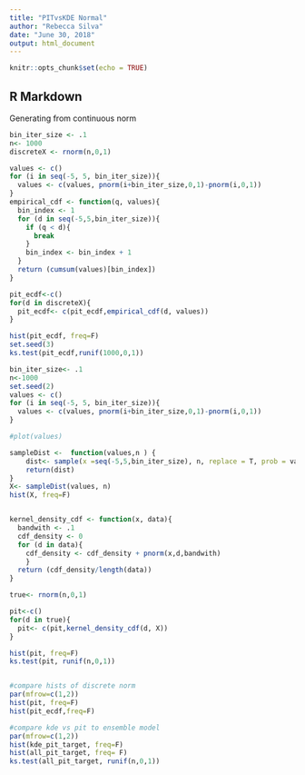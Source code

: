 ```yaml
---
title: "PITvsKDE Normal"
author: "Rebecca Silva"
date: "June 30, 2018"
output: html_document
---
```


```r
knitr::opts_chunk$set(echo = TRUE)
```

## R Markdown

Generating from continuous norm 
```r
bin_iter_size <- .1
n<- 1000
discreteX <- rnorm(n,0,1)

values <- c()
for (i in seq(-5, 5, bin_iter_size)){
  values <- c(values, pnorm(i+bin_iter_size,0,1)-pnorm(i,0,1))
}
empirical_cdf <- function(q, values){  
  bin_index <- 1
  for (d in seq(-5,5,bin_iter_size)){  
    if (q < d){
      break
    }
    bin_index <- bin_index + 1
  }
  return (cumsum(values)[bin_index])  
}

pit_ecdf<-c()
for(d in discreteX){
  pit_ecdf<- c(pit_ecdf,empirical_cdf(d, values))
}

hist(pit_ecdf, freq=F)
set.seed(3)
ks.test(pit_ecdf,runif(1000,0,1))
```

```r
bin_iter_size<- .1
n<-1000
set.seed(2)
values <- c()
for (i in seq(-5, 5, bin_iter_size)){
  values <- c(values, pnorm(i+bin_iter_size,0,1)-pnorm(i,0,1))
}

#plot(values)

sampleDist <-  function(values,n ) { 
    dist<- sample(x =seq(-5,5,bin_iter_size), n, replace = T, prob = values) 
    return(dist)
}
X<- sampleDist(values, n)
hist(X, freq=F)


kernel_density_cdf <- function(x, data){
  bandwith <- .1
  cdf_density <- 0 
  for (d in data){
    cdf_density <- cdf_density + pnorm(x,d,bandwith)
    }
  return (cdf_density/length(data))
}

true<- rnorm(n,0,1)

pit<-c()
for(d in true){
  pit<- c(pit,kernel_density_cdf(d, X))
}

hist(pit, freq=F)
ks.test(pit, runif(n,0,1))


#compare hists of discrete norm  
par(mfrow=c(1,2))
hist(pit, freq=F)
hist(pit_ecdf,freq=F)

#compare kde vs pit to ensemble model 
par(mfrow=c(1,2))
hist(kde_pit_target, freq=F)
hist(all_pit_target, freq= F)
ks.test(all_pit_target, runif(n,0,1))
```
